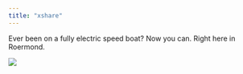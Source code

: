 ```yaml
---
title: "xshare"
---
```


Ever been on a fully electric speed boat? Now you can. Right here in Roermond.

![](www/boat.jpg)
